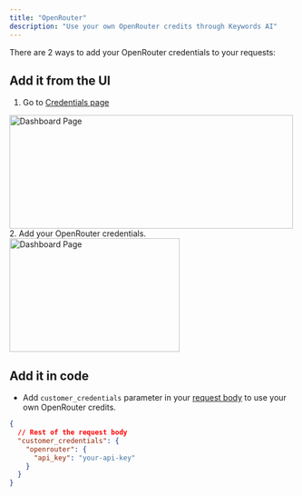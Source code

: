```yaml
---
title: "OpenRouter"
description: "Use your own OpenRouter credits through Keywords AI"
---
```


There are 2 ways to add your OpenRouter credentials to your requests:
## Add it from the UI 
1. Go to [Credentials page](https://platform.keywordsai.co/platform/api/credentials)
<img height="200" width="500"  src="/images/bring-own-key.png" alt="Dashboard Page"/>
2. Add your OpenRouter credentials.
<img height="200" width="300"  src="/images/providers/openrouter.png" alt="Dashboard Page"/>

## Add it in code
- Add `customer_credentials` parameter in your [request body](/api-endpoints/proxy-endpoints/chat-completions) to use your own OpenRouter credits.

```json
{
  // Rest of the request body
  "customer_credentials": {
    "openrouter": {
      "api_key": "your-api-key"
    }
  }
}
```